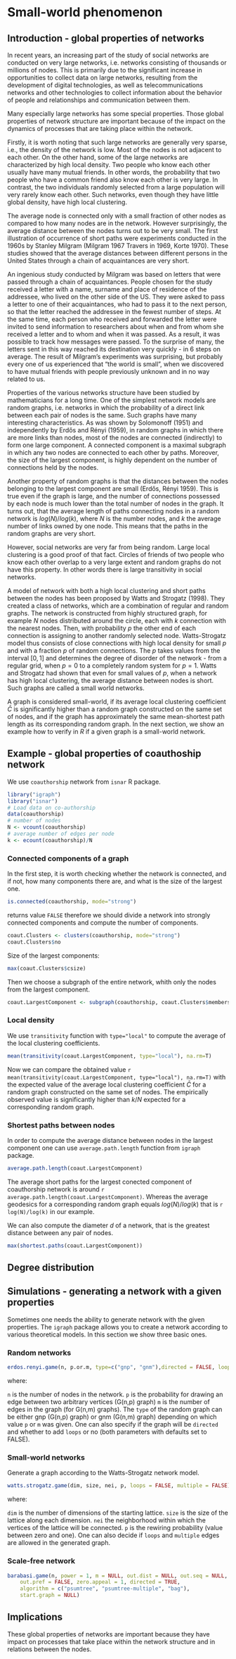 # Small-world phenomenon


## Introduction - global properties of networks

In recent years, an increasing part of the study of social networks are conducted on very large networks, i.e. networks consisting of thousands or millions of nodes. This is primarily due to the significant increase in opportunities to collect data on large networks, resulting from the development of digital technologies, as well as telecommunications networks and other technologies to collect information about the behavior of people and relationships and communication between them.

Many especially large networks has some special properties. Those global properties of network structure are important because of the impact on the dynamics of processes that are taking place within the network. 

Firstly, it is worth noting that such large networks are generally very sparse, i.e., the density of the network is low. Most of the nodes is not adjacent to each other. On the other hand, some of the large networks are characterized by high local density. Two people who know each other usually have many mutual friends. In other words, the probability that two people who have a common friend also know each other is very large. In contrast, the two individuals randomly selected from a large population will very rarely know each other. Such networks, even though they have little global density, have high local clustering. 

The average node is connected only with a small fraction of other nodes as compared to how many nodes are in the network. However surprisingly, the average distance between the nodes turns out to be very small. The first illustration of occurrence of short paths were experiments conducted in the 1960s by Stanley Milgram (Milgram 1967 Travers in 1969, Korte 1970). These studies showed that the average distances between different persons in the United States through a chain of acquaintances are very short.

An ingenious study conducted by Milgram was based on letters that were passed through a chain of acquaintances. People chosen for the study received a letter with a name, surname and place of residence of the addressee, who lived on the other side of the US. They were asked to pass a letter to one of their acquaintances, who had to pass it to the next person, so that the letter reached the addressee in the fewest number of steps. At the same time, each person who received and forwarded the letter were invited to send information to researchers about when and from whom she received a letter and to whom and when it was passed. As a result, it was possible to track how messages were passed. To the surprise of many, the letters sent in this way reached its destination very quickly - in 6 steps on average. The result of Milgram's experiments was surprising, but probably every one of us experienced that "the world is small", when we discovered to have mutual friends with people previously unknown and in no way related to us. 

Properties of the various networks structure have been studied by mathematicians for a long time. One of the simplest network models are random graphs, i.e. networks in which the probability of a direct link between each pair of nodes is the same. Such graphs have many interesting characteristics. As was shown by Solomonoff (1951) and independently by Erdős  and Rényi (1959), in random graphs in which there are more links than nodes, most of the nodes are connected (indirectly) to form one large component. A connected component is a maximal subgraph in which any two nodes are connected to each other by paths. Moreover, the size of the largest component, is highly dependent on the number of connections held by the nodes. 

Another property of random graphs is that the distances between the nodes belonging to the largest component are small (Erdős, Rényi 1959). This is true even if the graph is large, and the number of connections possessed by each node is much lower than the total number of nodes in the graph. It turns out, that the average length of paths connecting nodes in a random network is $log(N)/log(k)$, where $N$ is the number nodes, and $k$ the average number of links owned by one node. This means that the paths in the random graphs are very short.

However, social networks are very far from being random. Large local clustering is a good proof of that fact. Circles of friends of two people who know each other overlap to a very large extent and random graphs do not have this property. In other words there is large transitivity in social networks. 

A model of network with both a high local clustering and short paths between the nodes has been proposed by Watts and Strogatz (1998). They created a class of networks, which are a combination of regular and random graphs. The network is constructed from highly structured graph, for example $N$ nodes distributed around the circle, each with $k$ connection with the nearest nodes. Then, with probability $p$ the other end of each connection is assigning  to another randomly selected node. Watts-Strogatz model thus consists of close connections with high local density for small $p$ and with a fraction $p$ of random connections. The $p$ takes values from the interval $[0, 1]$ and determines the degree of disorder of the network - from a regular grid, when $p = 0$ to a completely random system for $p = 1$. Watts and Strogatz had shown that even for small values of $p$, when a network has high local clustering, the average distance between nodes is short. Such graphs are called a small world networks.

A graph is considered small-world, if its average local clustering coefficient $\bar{C}$ is significantly higher than a random graph constructed on the same set of nodes, and if the graph has approximately the same mean-shortest path length as its corresponding random graph. In the next section, we show an example how to verify in $R$ if a given graph is a  small-world network.

## Example - global properties of coauthoship network

We use ```coauthorship``` network from ```isnar``` R package. 

```r
library("igraph")
library("isnar")
# Load data on co-authorship
data(coauthorship)
# number of nodes
N <- vcount(coauthorship)
# average number of edges per node
k <- ecount(coauthorship)/N
```

### Connected components of a graph

In the first step, it is worth checking whether the network is connected, and if not, how many components there are, and what is the size of the largest one.

```r
is.connected(coauthorship, mode="strong")
```

returns value ```FALSE``` therefore we should divide a network into strongly connected components and compute the number of components. 

```r
coaut.Clusters <- clusters(coauthorship, mode="strong")
coaut.Clusters$no
```

Size of the largest components:

```r
max(coaut.Clusters$csize)
```

Then we choose a subgraph of the entire network, whith only the nodes from the largest component.

```r
coaut.LargestComponent <- subgraph(coauthorship, coaut.Clusters$membership==1)
```


### Local density

We use ```transitivity``` function with ```type="local"``` to compute the average of the local clustering coefficients.

```r
mean(transitivity(coaut.LargestComponent, type="local"), na.rm=T)
```

Now we can compare the obtained value ```r mean(transitivity(coaut.LargestComponent, type="local"), na.rm=T)``` with the expected value of the average local clustering coefficient $\bar{C}$ for a random graph constructed on the same set of nodes. The empirically observed value is significantly higher than $k/N$ expected for a corresponding random graph.

### Shortest paths between nodes

In order to compute the average distance between nodes in the largest component one can use ```average.path.length``` function from ```igraph``` package. 

```r
average.path.length(coaut.LargestComponent)
```

The average short paths for the largest conected component of coauthorship network is around ```r average.path.length(coaut.LargestComponent)```. Whereas the average geodesics for a corresponding random graph equals $log(N)/log(k)$ that is ```r log(N)/log(k)``` in our example.

We can also compute the diameter $d$ of a network, that is the greatest distance between any pair of nodes.
```r
max(shortest.paths(coaut.LargestComponent))
```



## Degree distribution




## Simulations - generating a network with a given properties

Sometimes one needs the ability to generate network with the given properties. The ```igraph``` package allows you to create a network according to various theoretical models. In this section we show three basic ones.

### Random networks

```r
erdos.renyi.game(n, p.or.m, type=c("gnp", "gnm"),directed = FALSE, loops = FALSE, ...)
```

where:

```n``` is the number of nodes in the network.
```p``` is the probability for drawing an edge between two arbitrary vertices (G(n,p) graph)
```m```  is the number of edges in the graph (for G(n,m) graphs). The ```type``` of the random graph can be either gnp (G(n,p) graph) or gnm (G(n,m) graph) depending on which value ```p``` or ```m``` was given. One can also specify if the graph will be ```directed``` and whether to add ```loops``` or no (both parameters with defaults set to FALSE).

### Small-world networks 

Generate a graph according to the Watts-Strogatz network model.

```r
watts.strogatz.game(dim, size, nei, p, loops = FALSE, multiple = FALSE)
```

where:

```dim``` is the number of dimensions of the starting lattice. ```size``` is the size of the lattice along each dimension. ```nei``` the neighborhood within which the vertices of the lattice will be connected. ```p``` is the rewiring probability (value between zero and one).
One can also decide if ```loops``` and ```multiple``` edges are allowed in the generated graph.

### Scale-free network

```r
barabasi.game(n, power = 1, m = NULL, out.dist = NULL, out.seq = NULL, 
    out.pref = FALSE, zero.appeal = 1, directed = TRUE,
    algorithm = c("psumtree", "psumtree-multiple", "bag"),
    start.graph = NULL)
```



## Implications

These global properties of networks are important because they have impact on processes that take place within the network structure and in relations between the nodes.
